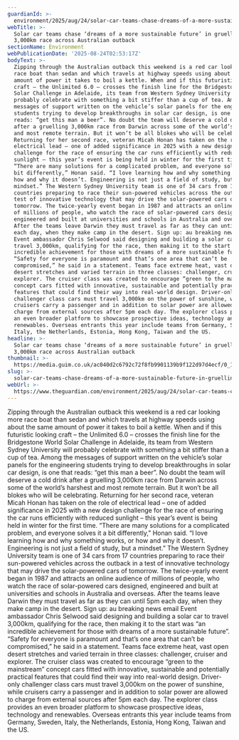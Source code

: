 ```yaml
---
guardianId: >-
  environment/2025/aug/24/solar-car-teams-chase-dreams-of-a-more-sustainable-future-in-gruelling-3000km-race-across-australian-outback
webTitle: >-
  Solar car teams chase ‘dreams of a more sustainable future’ in gruelling
  3,000km race across Australian outback
sectionName: Environment
webPublicationDate: '2025-08-24T02:53:17Z'
bodyText: >-
  Zipping through the Australian outback this weekend is a red car looking more
  race boat than sedan and which travels at highway speeds using about the same
  amount of power it takes to boil a kettle. When and if this futuristic looking
  craft – the Unlimited 6.0 – crosses the finish line for the Bridgestone World
  Solar Challenge in Adelaide, its team from Western Sydney University will
  probably celebrate with something a bit stiffer than a cup of tea. Among the
  messages of support written on the vehicle’s solar panels for the engineering
  students trying to develop breakthroughs in solar car design, is one that
  reads: “get this man a beer”. No doubt the team will deserve a cold drink
  after a gruelling 3,000km race from Darwin across some of the world’s harshest
  and most remote terrain. But it won’t be all blokes who will be celebrating.
  Returning for her second race, veteran Micah Honan has taken on the role of
  electrical lead – one of added significance in 2025 with a new design
  challenge for the race of ensuring the car runs efficiently with reduced
  sunlight – this year’s event is being held in winter for the first time.
  “There are many solutions for a complicated problem, and everyone solves it a
  bit differently,” Honan said. “I love learning how and why something works, or
  how and why it doesn’t. Engineering is not just a field of study, but a
  mindset.” The Western Sydney University team is one of 34 cars from 17
  countries preparing to race their sun-powered vehicles across the outback in a
  test of innovative technology that may drive the solar-powered cars of
  tomorrow. The twice-yearly event began in 1987 and attracts an online audience
  of millions of people, who watch the race of solar-powered cars designed,
  engineered and built at universities and schools in Australia and overseas.
  After the teams leave Darwin they must travel as far as they can until 5pm
  each day, when they make camp in the desert. Sign up: au breaking news email
  Event ambassador Chris Selwood said designing and building a solar car to
  travel 3,000km, qualifying for the race, then making it to the start was “an
  incredible achievement for those with dreams of a more sustainable future”.
  “Safety for everyone is paramount and that’s one area that can’t be
  compromised,” he said in a statement. Teams face extreme heat, vast open
  desert stretches and varied terrain in three classes: challenger, cruiser and
  explorer. The cruiser class was created to encourage “green to the mainstream”
  concept cars fitted with innovative, sustainable and potentially practical
  features that could find their way into real-world design. Driver-only
  challenger class cars must travel 3,000km on the power of sunshine, while
  cruisers carry a passenger and in addition to solar power are allowed to
  charge from external sources after 5pm each day. The explorer class provides
  an even broader platform to showcase prospective ideas, technology and
  renewables. Overseas entrants this year include teams from Germany, Sweden,
  Italy, the Netherlands, Estonia, Hong Kong, Taiwan and the US.
headline: >-
  Solar car teams chase ‘dreams of a more sustainable future’ in gruelling
  3,000km race across Australian outback
thumbnail: >-
  https://media.guim.co.uk/ac040d2c6792c72f8fb9901139b9f122d97d4ecf/0_1456_4160_3328/500.jpg
slug: >-
  solar-car-teams-chase-dreams-of-a-more-sustainable-future-in-gruelling-3000km-race-across-australian-outback
webUrl: >-
  https://www.theguardian.com/environment/2025/aug/24/solar-car-teams-chase-dreams-of-a-more-sustainable-future-in-gruelling-3000km-race-across-australian-outback
---
```

Zipping through the Australian outback this weekend is a red car looking more race boat than sedan and which travels at highway speeds using about the same amount of power it takes to boil a kettle. When and if this futuristic looking craft – the Unlimited 6.0 – crosses the finish line for the Bridgestone World Solar Challenge in Adelaide, its team from Western Sydney University will probably celebrate with something a bit stiffer than a cup of tea. Among the messages of support written on the vehicle’s solar panels for the engineering students trying to develop breakthroughs in solar car design, is one that reads: “get this man a beer”. No doubt the team will deserve a cold drink after a gruelling 3,000km race from Darwin across some of the world’s harshest and most remote terrain. But it won’t be all blokes who will be celebrating. Returning for her second race, veteran Micah Honan has taken on the role of electrical lead – one of added significance in 2025 with a new design challenge for the race of ensuring the car runs efficiently with reduced sunlight – this year’s event is being held in winter for the first time. “There are many solutions for a complicated problem, and everyone solves it a bit differently,” Honan said. “I love learning how and why something works, or how and why it doesn’t. Engineering is not just a field of study, but a mindset.” The Western Sydney University team is one of 34 cars from 17 countries preparing to race their sun-powered vehicles across the outback in a test of innovative technology that may drive the solar-powered cars of tomorrow. The twice-yearly event began in 1987 and attracts an online audience of millions of people, who watch the race of solar-powered cars designed, engineered and built at universities and schools in Australia and overseas. After the teams leave Darwin they must travel as far as they can until 5pm each day, when they make camp in the desert. Sign up: au breaking news email Event ambassador Chris Selwood said designing and building a solar car to travel 3,000km, qualifying for the race, then making it to the start was “an incredible achievement for those with dreams of a more sustainable future”. “Safety for everyone is paramount and that’s one area that can’t be compromised,” he said in a statement. Teams face extreme heat, vast open desert stretches and varied terrain in three classes: challenger, cruiser and explorer. The cruiser class was created to encourage “green to the mainstream” concept cars fitted with innovative, sustainable and potentially practical features that could find their way into real-world design. Driver-only challenger class cars must travel 3,000km on the power of sunshine, while cruisers carry a passenger and in addition to solar power are allowed to charge from external sources after 5pm each day. The explorer class provides an even broader platform to showcase prospective ideas, technology and renewables. Overseas entrants this year include teams from Germany, Sweden, Italy, the Netherlands, Estonia, Hong Kong, Taiwan and the US.
